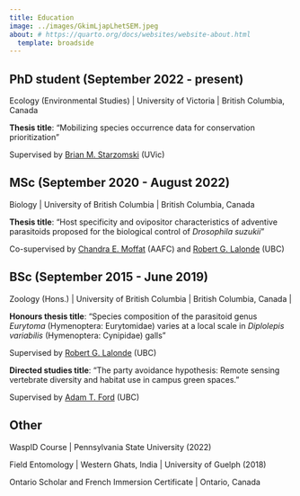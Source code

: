 ```yaml
---
title: Education
image: ../images/GkimLjapLhetSEM.jpeg
about: # https://quarto.org/docs/websites/website-about.html
  template: broadside
---
```


## PhD student (September 2022 - present)

Ecology (Environmental Studies) \| University of Victoria \| British Columbia, Canada

**Thesis title**: "Mobilizing species occurrence data for conservation prioritization"

Supervised by [Brian M. Starzomski](https://biodiversity.uvic.ca/) (UVic)

## MSc (September 2020 - August 2022)

Biology \| University of British Columbia \| British Columbia, Canada

**Thesis title**: "Host specificity and ovipositor characteristics of adventive parasitoids proposed for the biological control of *Drosophila suzukii*"

Co-supervised by [Chandra E. Moffat](https://scholar.google.ca/citations?user=4vsRoJkAAAAJ&hl=en) (AAFC) and [Robert G. Lalonde](https://scholar.google.com./citations?user=3INkjiMAAAAJ&hl=en) (UBC)

## BSc (September 2015 - June 2019)

Zoology (Hons.) \| University of British Columbia \| British Columbia, Canada \| 

**Honours thesis title**: "Species composition of the parasitoid genus *Eurytoma* (Hymenoptera: Eurytomidae) varies at a local scale in *Diplolepis variabilis* (Hymenoptera: Cynipidae) galls"

Supervised by [Robert G. Lalonde](https://scholar.google.com./citations?user=3INkjiMAAAAJ&hl=en) (UBC)

**Directed studies title**: "The party avoidance hypothesis: Remote sensing vertebrate diversity and habitat use in campus green spaces."

Supervised by [Adam T. Ford](https://atford.weebly.com/) (UBC)

## Other

WaspID Course \| Pennsylvania State University (2022)

Field Entomology \| Western Ghats, India \| University of Guelph (2018)

Ontario Scholar and French Immersion Certificate \| Ontario, Canada
